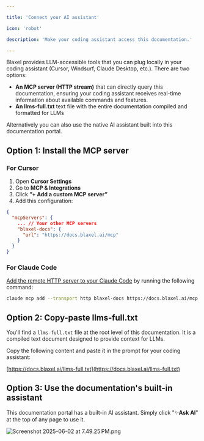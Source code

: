 ```yaml
---

title: 'Connect your AI assistant'

icon: 'robot'

description: 'Make your coding assistant access this documentation.'

---
```


Blaxel provides LLM-accessible tools that you can plug locally in your coding assistant (Cursor, Windsurf, Claude Desktop, etc.). There are two options:

- **An MCP server (HTTP stream)** that can directly query this documentation, ensuring your coding assistant receives real-time information about available commands and features.
- **An llms-full.txt** text file with the entire documentation compiled and formatted for LLMs

Alternatively you can also use the native AI assistant built into this documentation portal.

## Option 1: Install the MCP server

### For Cursor

1. Open **Cursor Settings**
2. Go to **MCP & Integrations**
3. Click **”+ Add a custom MCP server”**
4. Add this configuration:

```json
{
  "mcpServers": {
    ... // Your other MCP servers
    "blaxel-docs": {
      "url": "https://docs.blaxel.ai/mcp"
    }
  }
}
```

### For Claude Code

[Add the remote HTTP server to your Claude Code](https://docs.anthropic.com/en/docs/claude-code/mcp#option-3%3A-add-a-remote-http-server) by running the following command:

```bash
claude mcp add --transport http blaxel-docs https://docs.blaxel.ai/mcp
```

## Option 2: Copy-paste llms-full.txt

You'll find a `llms-full.txt` file at the root level of this documentation. It is a compiled text document designed to provide context for LLMs. 

Copy the following content and paste it in the prompt for your coding assistant:

[https://docs.blaxel.ai/llms-full.txt](https://docs.blaxel.ai/llms-full.txt)

## Option 3: Use the documentation's built-in assistant

This documentation portal has a built-in AI assistant. Simply click "✨**Ask AI**" at the top of any page to use it.

![Screenshot 2025-06-02 at 7.49.25 PM.png](MCP-docs/Screenshot_2025-06-02_at_7.49.25_PM.png)